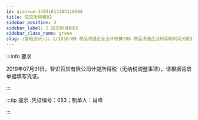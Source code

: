 ---
id: qianxue-14051613483110988
title: 应交所得税02
sidebar_position: 2
sidebar_label: 2 应交所得税02
sidebar_class_name: green
slug: /基础会计/jc-1/1038/09-商品流通企业会计核算/06-商品流通企业利润和利润分配核算/qianxue-1405151459433912220/qianxue-14051613483110988/应交所得税02
---

:::info 要求

2019年07月31日，智识百货有限公司计提所得税（无纳税调整事项）。请根据背景单据填写凭证。

:::

:::tip 提示
  .凭证编号：053；制单人：肖峰
:::
